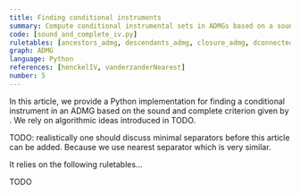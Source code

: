 ```yaml
---
title: Finding conditional instruments
summary: Compute conditional instrumental sets in ADMGs based on a sound and complete graphical criterion.
code: [sound_and_complete_iv.py]
ruletables: [ancestors_admg, descendants_admg, closure_admg, dconnected_admg]
graph: ADMG
language: Python
references: [henckelIV, vanderzanderNearest]
number: 5
---
```



In this article, we provide a Python implementation for finding a conditional instrument in an ADMG based on the sound and complete criterion given by <Reference id="henckelIV" format="author(year)"/>. We rely on algorithmic ideas introduced in TODO.

TODO: realistically one should discuss minimal separators before this article can be added. Because we use nearest separator which is very similar. 


<ExampleCode id="sound_and_complete_iv.py"/>

It relies on the following ruletables...

<Ruletable id="ancestors_admg"/>

TODO



